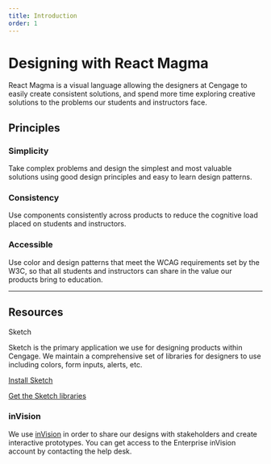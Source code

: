 ```yaml
---
title: Introduction
order: 1
---
```



# Designing with React Magma

React Magma is a visual language allowing the designers at Cengage to easily create consistent solutions, and spend more time exploring creative solutions to the problems our students and instructors face.

## Principles

### Simplicity

Take complex problems and design the simplest and most valuable solutions using good design principles and easy to learn design patterns.

### Consistency

Use components consistently across products to reduce the cognitive load placed on students and instructors.

### Accessible

Use color and design patterns that meet the WCAG requirements set by the W3C, so that all students and instructors can share in the value our products bring to education.

<span class="horizontal-spacer"></span>
<hr class="article-divider" />

## Resources

<div class="heading-leading-img">
  <Heading level={3}>
    <SketchLogo style={{ width: '80px' }} />
    Sketch
  </Heading>
</div>

Sketch is the primary application we use for designing products within Cengage. We maintain a comprehensive set of libraries for designers to use including colors, form inputs, alerts, etc.

[Install Sketch](https://www.sketch.com/)

[Get the Sketch libraries](http://stash.corp.web:7990/projects/CUX/repos/designlibrary/browse)

### inVision

We use [inVision](https://www.invisionapp.com/) in order to share our designs with stakeholders and create interactive prototypes. You can get access to the Enterprise inVision account by contacting the help desk.

<span class="horizontal-spacer"></span>
